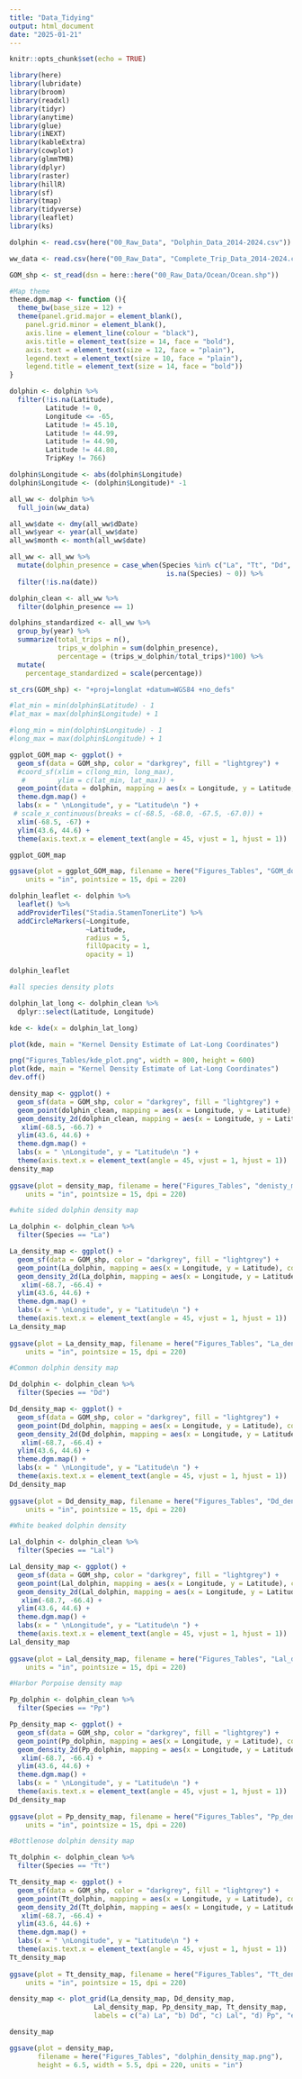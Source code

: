 ```yaml
---
title: "Data_Tidying"
output: html_document
date: "2025-01-21"
---
```


```r
knitr::opts_chunk$set(echo = TRUE)

library(here)
library(lubridate)
library(broom)
library(readxl)
library(tidyr)
library(anytime)
library(glue)
library(iNEXT)
library(kableExtra)
library(cowplot)
library(glmmTMB)
library(dplyr)
library(raster)
library(hillR)
library(sf)
library(tmap)
library(tidyverse)
library(leaflet)
library(ks)
```

```r
dolphin <- read.csv(here("00_Raw_Data", "Dolphin_Data_2014-2024.csv"))

ww_data <- read.csv(here("00_Raw_Data", "Complete_Trip_Data_2014-2024.csv"))

GOM_shp <- st_read(dsn = here::here("00_Raw_Data/Ocean/Ocean.shp"))

#Map theme 
theme.dgm.map <- function (){
  theme_bw(base_size = 12) +
  theme(panel.grid.major = element_blank(),
    panel.grid.minor = element_blank(),
    axis.line = element_line(colour = "black"),
    axis.title = element_text(size = 14, face = "bold"),
    axis.text = element_text(size = 12, face = "plain"),
    legend.text = element_text(size = 10, face = "plain"),
    legend.title = element_text(size = 14, face = "bold")) 
}
```
```r

dolphin <- dolphin %>%
  filter(!is.na(Latitude),
         Latitude != 0,
         Longitude <= -65,
         Latitude != 45.10,
         Latitude != 44.99,
         Latitude != 44.90,
         Latitude != 44.80,
         TripKey != 766)

dolphin$Longitude <- abs(dolphin$Longitude) 
dolphin$Longitude <- (dolphin$Longitude)* -1

all_ww <- dolphin %>%
  full_join(ww_data)

all_ww$date <- dmy(all_ww$dDate)
all_ww$year <- year(all_ww$date)
all_ww$month <- month(all_ww$date)

all_ww <- all_ww %>%
  mutate(dolphin_presence = case_when(Species %in% c("La", "Tt", "Dd", "Lal", "Gg", "Pp") ~ 1,
                                       is.na(Species) ~ 0)) %>%
  filter(!is.na(date))

dolphin_clean <- all_ww %>%
  filter(dolphin_presence == 1)
```

```r
dolphins_standardized <- all_ww %>%
  group_by(year) %>%
  summarize(total_trips = n(),
            trips_w_dolphin = sum(dolphin_presence),
            percentage = (trips_w_dolphin/total_trips)*100) %>%
  mutate(
    percentage_standardized = scale(percentage))
```


```r

st_crs(GOM_shp) <- "+proj=longlat +datum=WGS84 +no_defs"

#lat_min = min(dolphin$Latitude) - 1
#lat_max = max(dolphin$Longitude) + 1

#long_min = min(dolphin$Longitude) - 1
#long_max = max(dolphin$Longitude) + 1 

ggplot_GOM_map <- ggplot() +
  geom_sf(data = GOM_shp, color = "darkgrey", fill = "lightgrey") +
  #coord_sf(xlim = c(long_min, long_max),
   #        ylim = c(lat_min, lat_max)) +
  geom_point(data = dolphin, mapping = aes(x = Longitude, y = Latitude, colour = Species), size = 0.5) +
  theme.dgm.map() +
  labs(x = " \nLongitude", y = "Latitude\n ") +
 # scale_x_continuous(breaks = c(-68.5, -68.0, -67.5, -67.0)) +
  xlim(-68.5, -67) +
  ylim(43.6, 44.6) +
  theme(axis.text.x = element_text(angle = 45, vjust = 1, hjust = 1))

ggplot_GOM_map

ggsave(plot = ggplot_GOM_map, filename = here("Figures_Tables", "GOM_dolphin_map.png"), width = 7.5, height = 5.5, 
    units = "in", pointsize = 15, dpi = 220)
```

```r
dolphin_leaflet <- dolphin %>%
  leaflet() %>%
  addProviderTiles("Stadia.StamenTonerLite") %>% 
  addCircleMarkers(~Longitude,
                   ~Latitude,
                   radius = 5,
                   fillOpacity = 1,
                   opacity = 1)

dolphin_leaflet
```

```r
#all species density plots

dolphin_lat_long <- dolphin_clean %>%
  dplyr::select(Latitude, Longitude)

kde <- kde(x = dolphin_lat_long)

plot(kde, main = "Kernel Density Estimate of Lat-Long Coordinates")

png("Figures_Tables/kde_plot.png", width = 800, height = 600)  
plot(kde, main = "Kernel Density Estimate of Lat-Long Coordinates")
dev.off()

density_map <- ggplot() +
  geom_sf(data = GOM_shp, color = "darkgrey", fill = "lightgrey") +
  geom_point(dolphin_clean, mapping = aes(x = Longitude, y = Latitude), color = "blue", size = 0.5) +
  geom_density_2d(dolphin_clean, mapping = aes(x = Longitude, y = Latitude)) +
   xlim(-68.5, -66.7) +
  ylim(43.6, 44.6) +
  theme.dgm.map() +
  labs(x = " \nLongitude", y = "Latitude\n ") +
  theme(axis.text.x = element_text(angle = 45, vjust = 1, hjust = 1))
density_map 
  
ggsave(plot = density_map, filename = here("Figures_Tables", "denisty_map.png"), width = 7.5, height = 5.5, 
    units = "in", pointsize = 15, dpi = 220)

```

```r
#white sided dolphin density map

La_dolphin <- dolphin_clean %>%
  filter(Species == "La")

La_density_map <- ggplot() +
  geom_sf(data = GOM_shp, color = "darkgrey", fill = "lightgrey") +
  geom_point(La_dolphin, mapping = aes(x = Longitude, y = Latitude), color = "blue", size = 0.5) +
  geom_density_2d(La_dolphin, mapping = aes(x = Longitude, y = Latitude)) +
   xlim(-68.7, -66.4) +
  ylim(43.6, 44.6) +
  theme.dgm.map() +
  labs(x = " \nLongitude", y = "Latitude\n ") +
  theme(axis.text.x = element_text(angle = 45, vjust = 1, hjust = 1))
La_density_map 
  
ggsave(plot = La_density_map, filename = here("Figures_Tables", "La_denisty_map.png"), width = 7.5, height = 5.5, 
    units = "in", pointsize = 15, dpi = 220)

```

```r
#Common dolphin density map

Dd_dolphin <- dolphin_clean %>%
  filter(Species == "Dd")

Dd_density_map <- ggplot() +
  geom_sf(data = GOM_shp, color = "darkgrey", fill = "lightgrey") +
  geom_point(Dd_dolphin, mapping = aes(x = Longitude, y = Latitude), color = "blue", size = 0.5) +
  geom_density_2d(Dd_dolphin, mapping = aes(x = Longitude, y = Latitude)) +
   xlim(-68.7, -66.4) +
  ylim(43.6, 44.6) +
  theme.dgm.map() +
  labs(x = " \nLongitude", y = "Latitude\n ") +
  theme(axis.text.x = element_text(angle = 45, vjust = 1, hjust = 1))
Dd_density_map 
  
ggsave(plot = Dd_density_map, filename = here("Figures_Tables", "Dd_denisty_map.png"), width = 7.5, height = 5.5, 
    units = "in", pointsize = 15, dpi = 220)
```
```r
#White beaked dolphin density

Lal_dolphin <- dolphin_clean %>%
  filter(Species == "Lal")

Lal_density_map <- ggplot() +
  geom_sf(data = GOM_shp, color = "darkgrey", fill = "lightgrey") +
  geom_point(Lal_dolphin, mapping = aes(x = Longitude, y = Latitude), color = "blue", size = 0.5) +
  geom_density_2d(Lal_dolphin, mapping = aes(x = Longitude, y = Latitude)) +
   xlim(-68.7, -66.4) +
  ylim(43.6, 44.6) +
  theme.dgm.map() +
  labs(x = " \nLongitude", y = "Latitude\n ") +
  theme(axis.text.x = element_text(angle = 45, vjust = 1, hjust = 1))
Lal_density_map 
  
ggsave(plot = Lal_density_map, filename = here("Figures_Tables", "Lal_denisty_map.png"), width = 7.5, height = 5.5, 
    units = "in", pointsize = 15, dpi = 220)
```

```r
#Harbor Porpoise density map

Pp_dolphin <- dolphin_clean %>%
  filter(Species == "Pp")

Pp_density_map <- ggplot() +
  geom_sf(data = GOM_shp, color = "darkgrey", fill = "lightgrey") +
  geom_point(Pp_dolphin, mapping = aes(x = Longitude, y = Latitude), color = "blue", size = 0.5) +
  geom_density_2d(Pp_dolphin, mapping = aes(x = Longitude, y = Latitude)) +
   xlim(-68.7, -66.4) +
  ylim(43.6, 44.6) +
  theme.dgm.map() +
  labs(x = " \nLongitude", y = "Latitude\n ") +
  theme(axis.text.x = element_text(angle = 45, vjust = 1, hjust = 1))
Dd_density_map 
  
ggsave(plot = Pp_density_map, filename = here("Figures_Tables", "Pp_denisty_map.png"), width = 7.5, height = 5.5, 
    units = "in", pointsize = 15, dpi = 220)
```

```r
#Bottlenose dolphin density map

Tt_dolphin <- dolphin_clean %>%
  filter(Species == "Tt")

Tt_density_map <- ggplot() +
  geom_sf(data = GOM_shp, color = "darkgrey", fill = "lightgrey") +
  geom_point(Tt_dolphin, mapping = aes(x = Longitude, y = Latitude), color = "blue", size = 0.5) +
  geom_density_2d(Tt_dolphin, mapping = aes(x = Longitude, y = Latitude)) +
   xlim(-68.7, -66.4) +
  ylim(43.6, 44.6) +
  theme.dgm.map() +
  labs(x = " \nLongitude", y = "Latitude\n ") +
  theme(axis.text.x = element_text(angle = 45, vjust = 1, hjust = 1))
Tt_density_map 
  
ggsave(plot = Tt_density_map, filename = here("Figures_Tables", "Tt_denisty_map.png"), width = 7.5, height = 5.5, 
    units = "in", pointsize = 15, dpi = 220)
```

```r
density_map <- plot_grid(La_density_map, Dd_density_map,
                     Lal_density_map, Pp_density_map, Tt_density_map,
                     labels = c("a) La", "b) Dd", "c) Lal", "d) Pp", "e) Tt"), label_size = 16, ncol = 2, vjust = 13)

density_map

ggsave(plot = density_map,
       filename = here("Figures_Tables", "dolphin_density_map.png"),
       height = 6.5, width = 5.5, dpi = 220, units = "in")
```

